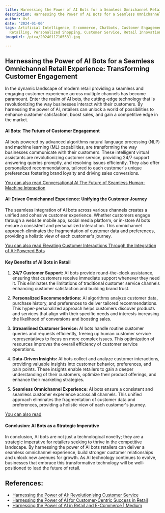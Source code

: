 ```yaml
---
title: Harnessing the Power of AI Bots for a Seamless Omnichannel Retail Experience
description: Harnessing the Power of AI Bots for a Seamless Omnichannel Retail Experience
author: Usf
date: '2024-01-06'
tags: Artificial Intelligence, E-commerce, Chatbots, Customer Engagement, Omnichannel
  Retailing, Personalized Shopping, Customer Service, Retail Innovation, Automation
imageUrl: /pixa/20240117105531.jpg

---
```

## Harnessing the Power of AI Bots for a Seamless Omnichannel Retail Experience: Transforming Customer Engagement

In the dynamic landscape  of modern retail providing a seamless and  engaging  customer experience across multiple channels has become paramount. Enter the  realm of AI bots, the cutting-edge technology that is revolutionizing the way businesses interact  with their customers. By harnessing the power of AI, retailers can unlock a world of possibilities  to enhance customer  satisfaction, boost sales,  and  gain a competitive edge in the market.

#### AI Bots: The Future  of  Customer Engagement

AI  bots powered by advanced algorithms natural language processing (NLP) and machine learning (ML) capabilities, are  transforming the way businesses communicate with their customers. These intelligent virtual assistants are revolutionizing customer  service, providing 24/7 support answering queries promptly, and resolving issues efficiently. They also offer personalized recommendations, tailored to each customer's unique preferences fostering  brand loyalty and driving  sales conversions.

[You can also read Conversational AI The Future of  Seamless Human-Machine Interaction](Conversational%20AI%20The%20Future%20of%20Seamless%20Human-Machine%20Interaction)


#### AI-Driven Omnichannel Experience: Unifying the Customer Journey

The seamless integration of  AI bots across various  channels creates  a  unified and cohesive customer experience. Whether customers engage through a website  mobile app, social media platform, or in-store AI bots ensure a consistent and personalized interaction. This omnichannel approach eliminates the  fragmentation of customer data and preferences, providing a holistic view of each customer's journey.

[You can also read Elevating Customer Interactions Through the Integration of AI-Powered Bots](Elevating%20Customer%20Interactions%20Through%20the%20Integration%20of%20AI-Powered%20Bots)


#### Key  Benefits of AI Bots in Retail

1. **24/7 Customer Support:** AI bots provide round-the-clock  assistance, ensuring that customers receive immediate support whenever they need it. This eliminates the limitations of traditional customer service  channels enhancing customer satisfaction and building brand trust.

2. **Personalized Recommendations:** AI algorithms analyze customer data, purchase history, and preferences  to deliver tailored recommendations. This hyper-personalized approach  helps customers discover products and services that align with their  specific needs  and interests increasing the likelihood of conversions and boosting sales.

3. **Streamlined Customer Service:** AI bots handle routine customer queries and requests efficiently, freeing  up human customer service representatives to  focus  on more complex issues.  This optimization of resources improves the overall efficiency of  customer service operations.

4. **Data-Driven Insights:** AI bots collect and analyze customer interactions, providing valuable  insights into customer behavior, preferences, and pain points. These insights enable  retailers to  gain a deeper understanding  of their customers, optimize their product  offerings, and enhance  their marketing strategies.

5. **Seamless Omnichannel Experience:** AI bots ensure a consistent and seamless customer  experience across all channels. This  unified approach eliminates the fragmentation of customer data  and preferences, providing a holistic  view of each customer's journey.

[You can also read ]()


#### Conclusion: AI Bots as a Strategic Imperative

In conclusion, AI bots are not just a technological novelty; they are a strategic imperative  for retailers seeking to  thrive in the competitive landscape. By harnessing the power of AI bots  retailers can deliver a seamless omnichannel experience, build stronger customer relationships and unlock new  avenues for  growth. As AI technology continues to evolve, businesses that embrace this transformative technology will be well-positioned to lead the future of retail.

## References:
- [Harnessing the Power of AI: Revolutionising Customer Service](https://www.linkedin.com/pulse/harnessing-power-ai-revolutionising-customer-service-thomas-wales-)
- [Harnessing the Power of AI for Customer-Centric Success in Retail](https://edited.com/blog/harnessing-the-power-of-ai-for-customer-centric-success-in-retail/)
- [Harnessing the Power of AI in Retail and E-Commerce | Medium](https://medium.com/@fireworkco/harnessing-the-power-of-artificial-intelligence-in-retail-and-ecommerce-the-ultimate-guide-e8f01bc1f1ff)
